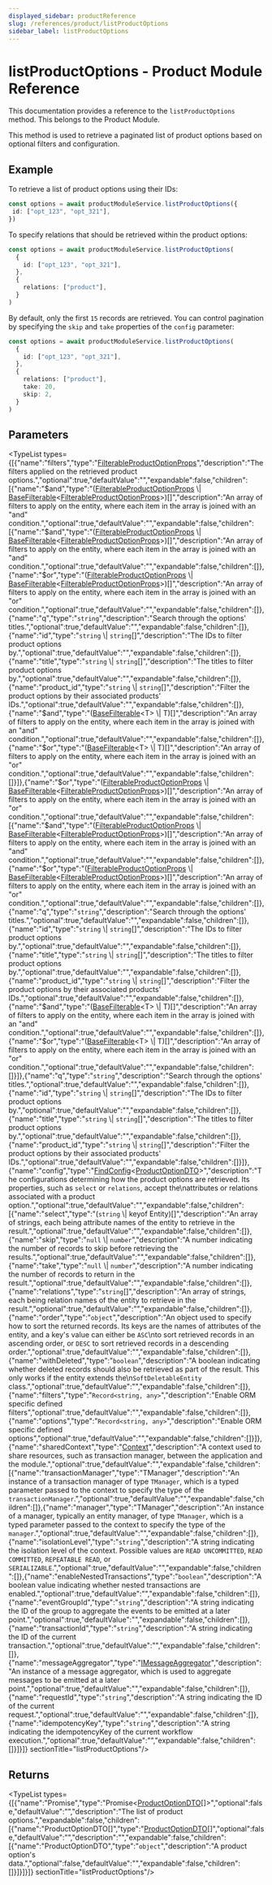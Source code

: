 ```yaml
---
displayed_sidebar: productReference
slug: /references/product/listProductOptions
sidebar_label: listProductOptions
---
```



# listProductOptions - Product Module Reference

This documentation provides a reference to the `listProductOptions` method. This belongs to the Product Module.

This method is used to retrieve a paginated list of product options based on optional filters and configuration.

## Example

To retrieve a list of product options using their IDs:

```ts
const options = await productModuleService.listProductOptions({
 id: ["opt_123", "opt_321"],
})
```

To specify relations that should be retrieved within the product options:

```ts
const options = await productModuleService.listProductOptions(
  {
    id: ["opt_123", "opt_321"],
  },
  {
    relations: ["product"],
  }
)
```

By default, only the first `15` records are retrieved. You can control pagination by specifying the `skip` and `take` properties of the `config` parameter:

```ts
const options = await productModuleService.listProductOptions(
  {
    id: ["opt_123", "opt_321"],
  },
  {
    relations: ["product"],
    take: 20,
    skip: 2,
  }
)
```

## Parameters

<TypeList types={[{"name":"filters","type":"[FilterableProductOptionProps](../../../interfaces/product.FilterableProductOptionProps/page.mdx)","description":"The filters applied on the retrieved product options.","optional":true,"defaultValue":"","expandable":false,"children":[{"name":"$and","type":"([FilterableProductOptionProps](../../../interfaces/product.FilterableProductOptionProps/page.mdx) \\| [BaseFilterable](../../../interfaces/product.BaseFilterable/page.mdx)&#60;[FilterableProductOptionProps](../../../interfaces/product.FilterableProductOptionProps/page.mdx)&#62;)[]","description":"An array of filters to apply on the entity, where each item in the array is joined with an \"and\" condition.","optional":true,"defaultValue":"","expandable":false,"children":[{"name":"$and","type":"([FilterableProductOptionProps](../../../interfaces/product.FilterableProductOptionProps/page.mdx) \\| [BaseFilterable](../../../interfaces/product.BaseFilterable/page.mdx)&#60;[FilterableProductOptionProps](../../../interfaces/product.FilterableProductOptionProps/page.mdx)&#62;)[]","description":"An array of filters to apply on the entity, where each item in the array is joined with an \"and\" condition.","optional":true,"defaultValue":"","expandable":false,"children":[]},{"name":"$or","type":"([FilterableProductOptionProps](../../../interfaces/product.FilterableProductOptionProps/page.mdx) \\| [BaseFilterable](../../../interfaces/product.BaseFilterable/page.mdx)&#60;[FilterableProductOptionProps](../../../interfaces/product.FilterableProductOptionProps/page.mdx)&#62;)[]","description":"An array of filters to apply on the entity, where each item in the array is joined with an \"or\" condition.","optional":true,"defaultValue":"","expandable":false,"children":[]},{"name":"q","type":"`string`","description":"Search through the options' titles.","optional":true,"defaultValue":"","expandable":false,"children":[]},{"name":"id","type":"`string` \\| `string`[]","description":"The IDs to filter product options by.","optional":true,"defaultValue":"","expandable":false,"children":[]},{"name":"title","type":"`string` \\| `string`[]","description":"The titles to filter product options by.","optional":true,"defaultValue":"","expandable":false,"children":[]},{"name":"product_id","type":"`string` \\| `string`[]","description":"Filter the product options by their associated products' IDs.","optional":true,"defaultValue":"","expandable":false,"children":[]},{"name":"$and","type":"([BaseFilterable](../../../interfaces/product.BaseFilterable/page.mdx)&#60;T&#62; \\| T)[]","description":"An array of filters to apply on the entity, where each item in the array is joined with an \"and\" condition.","optional":true,"defaultValue":"","expandable":false,"children":[]},{"name":"$or","type":"([BaseFilterable](../../../interfaces/product.BaseFilterable/page.mdx)&#60;T&#62; \\| T)[]","description":"An array of filters to apply on the entity, where each item in the array is joined with an \"or\" condition.","optional":true,"defaultValue":"","expandable":false,"children":[]}]},{"name":"$or","type":"([FilterableProductOptionProps](../../../interfaces/product.FilterableProductOptionProps/page.mdx) \\| [BaseFilterable](../../../interfaces/product.BaseFilterable/page.mdx)&#60;[FilterableProductOptionProps](../../../interfaces/product.FilterableProductOptionProps/page.mdx)&#62;)[]","description":"An array of filters to apply on the entity, where each item in the array is joined with an \"or\" condition.","optional":true,"defaultValue":"","expandable":false,"children":[{"name":"$and","type":"([FilterableProductOptionProps](../../../interfaces/product.FilterableProductOptionProps/page.mdx) \\| [BaseFilterable](../../../interfaces/product.BaseFilterable/page.mdx)&#60;[FilterableProductOptionProps](../../../interfaces/product.FilterableProductOptionProps/page.mdx)&#62;)[]","description":"An array of filters to apply on the entity, where each item in the array is joined with an \"and\" condition.","optional":true,"defaultValue":"","expandable":false,"children":[]},{"name":"$or","type":"([FilterableProductOptionProps](../../../interfaces/product.FilterableProductOptionProps/page.mdx) \\| [BaseFilterable](../../../interfaces/product.BaseFilterable/page.mdx)&#60;[FilterableProductOptionProps](../../../interfaces/product.FilterableProductOptionProps/page.mdx)&#62;)[]","description":"An array of filters to apply on the entity, where each item in the array is joined with an \"or\" condition.","optional":true,"defaultValue":"","expandable":false,"children":[]},{"name":"q","type":"`string`","description":"Search through the options' titles.","optional":true,"defaultValue":"","expandable":false,"children":[]},{"name":"id","type":"`string` \\| `string`[]","description":"The IDs to filter product options by.","optional":true,"defaultValue":"","expandable":false,"children":[]},{"name":"title","type":"`string` \\| `string`[]","description":"The titles to filter product options by.","optional":true,"defaultValue":"","expandable":false,"children":[]},{"name":"product_id","type":"`string` \\| `string`[]","description":"Filter the product options by their associated products' IDs.","optional":true,"defaultValue":"","expandable":false,"children":[]},{"name":"$and","type":"([BaseFilterable](../../../interfaces/product.BaseFilterable/page.mdx)&#60;T&#62; \\| T)[]","description":"An array of filters to apply on the entity, where each item in the array is joined with an \"and\" condition.","optional":true,"defaultValue":"","expandable":false,"children":[]},{"name":"$or","type":"([BaseFilterable](../../../interfaces/product.BaseFilterable/page.mdx)&#60;T&#62; \\| T)[]","description":"An array of filters to apply on the entity, where each item in the array is joined with an \"or\" condition.","optional":true,"defaultValue":"","expandable":false,"children":[]}]},{"name":"q","type":"`string`","description":"Search through the options' titles.","optional":true,"defaultValue":"","expandable":false,"children":[]},{"name":"id","type":"`string` \\| `string`[]","description":"The IDs to filter product options by.","optional":true,"defaultValue":"","expandable":false,"children":[]},{"name":"title","type":"`string` \\| `string`[]","description":"The titles to filter product options by.","optional":true,"defaultValue":"","expandable":false,"children":[]},{"name":"product_id","type":"`string` \\| `string`[]","description":"Filter the product options by their associated products' IDs.","optional":true,"defaultValue":"","expandable":false,"children":[]}]},{"name":"config","type":"[FindConfig](../../../interfaces/product.FindConfig/page.mdx)&#60;[ProductOptionDTO](../../../interfaces/product.ProductOptionDTO/page.mdx)&#62;","description":"The configurations determining how the product options are retrieved. Its properties, such as `select` or `relations`, accept the\nattributes or relations associated with a product option.","optional":true,"defaultValue":"","expandable":false,"children":[{"name":"select","type":"(`string` \\| keyof Entity)[]","description":"An array of strings, each being attribute names of the entity to retrieve in the result.","optional":true,"defaultValue":"","expandable":false,"children":[]},{"name":"skip","type":"`null` \\| `number`","description":"A number indicating the number of records to skip before retrieving the results.","optional":true,"defaultValue":"","expandable":false,"children":[]},{"name":"take","type":"`null` \\| `number`","description":"A number indicating the number of records to return in the result.","optional":true,"defaultValue":"","expandable":false,"children":[]},{"name":"relations","type":"`string`[]","description":"An array of strings, each being relation names of the entity to retrieve in the result.","optional":true,"defaultValue":"","expandable":false,"children":[]},{"name":"order","type":"`object`","description":"An object used to specify how to sort the returned records. Its keys are the names of attributes of the entity, and a key's value can either be `ASC`\nto sort retrieved records in an ascending order, or `DESC` to sort retrieved records in a descending order.","optional":true,"defaultValue":"","expandable":false,"children":[]},{"name":"withDeleted","type":"`boolean`","description":"A boolean indicating whether deleted records should also be retrieved as part of the result. This only works if the entity extends the\n`SoftDeletableEntity` class.","optional":true,"defaultValue":"","expandable":false,"children":[]},{"name":"filters","type":"`Record<string, any>`","description":"Enable ORM specific defined filters","optional":true,"defaultValue":"","expandable":false,"children":[]},{"name":"options","type":"`Record<string, any>`","description":"Enable ORM specific defined options","optional":true,"defaultValue":"","expandable":false,"children":[]}]},{"name":"sharedContext","type":"[Context](../../../interfaces/product.Context/page.mdx)","description":"A context used to share resources, such as transaction manager, between the application and the module.","optional":true,"defaultValue":"","expandable":false,"children":[{"name":"transactionManager","type":"TManager","description":"An instance of a transaction manager of type `TManager`, which is a typed parameter passed to the context to specify the type of the `transactionManager`.","optional":true,"defaultValue":"","expandable":false,"children":[]},{"name":"manager","type":"TManager","description":"An instance of a manager, typically an entity manager, of type `TManager`, which is a typed parameter passed to the context to specify the type of the `manager`.","optional":true,"defaultValue":"","expandable":false,"children":[]},{"name":"isolationLevel","type":"`string`","description":"A string indicating the isolation level of the context. Possible values are `READ UNCOMMITTED`, `READ COMMITTED`, `REPEATABLE READ`, or `SERIALIZABLE`.","optional":true,"defaultValue":"","expandable":false,"children":[]},{"name":"enableNestedTransactions","type":"`boolean`","description":"A boolean value indicating whether nested transactions are enabled.","optional":true,"defaultValue":"","expandable":false,"children":[]},{"name":"eventGroupId","type":"`string`","description":"A string indicating the ID of the group to aggregate the events to be emitted at a later point.","optional":true,"defaultValue":"","expandable":false,"children":[]},{"name":"transactionId","type":"`string`","description":"A string indicating the ID of the current transaction.","optional":true,"defaultValue":"","expandable":false,"children":[]},{"name":"messageAggregator","type":"[IMessageAggregator](../../../interfaces/product.IMessageAggregator/page.mdx)","description":"An instance of a message aggregator, which is used to aggregate messages to be emitted at a later point.","optional":true,"defaultValue":"","expandable":false,"children":[]},{"name":"requestId","type":"`string`","description":"A string indicating the ID of the current request.","optional":true,"defaultValue":"","expandable":false,"children":[]},{"name":"idempotencyKey","type":"`string`","description":"A string indicating the idempotencyKey of the current workflow execution.","optional":true,"defaultValue":"","expandable":false,"children":[]}]}]}  sectionTitle="listProductOptions"/>

## Returns

<TypeList types={[{"name":"Promise","type":"Promise&#60;[ProductOptionDTO](../../../interfaces/product.ProductOptionDTO/page.mdx)[]&#62;","optional":false,"defaultValue":"","description":"The list of product options.","expandable":false,"children":[{"name":"ProductOptionDTO[]","type":"[ProductOptionDTO](../../../interfaces/product.ProductOptionDTO/page.mdx)[]","optional":false,"defaultValue":"","description":"","expandable":false,"children":[{"name":"ProductOptionDTO","type":"`object`","description":"A product option's data.","optional":false,"defaultValue":"","expandable":false,"children":[]}]}]}]}  sectionTitle="listProductOptions"/>

